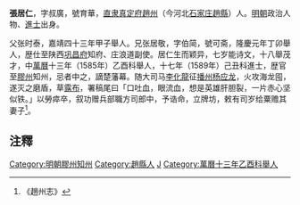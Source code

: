 '''張居仁'''，字叔廣，號育華，[[直隶|直隶]][[真定府|真定府]][[趙州|趙州]]（今河北[[石家庄|石家庄]][[趙縣|趙縣]]）人。[[明朝|明朝]]政治人物、[[進士|進士]]出身。

父张时泰，嘉靖四十三年甲子舉人。兄张居敬，字伯简，號可斋，隆慶元年丁卯舉人，歴仕至陕西[[巩昌府|巩昌府]]知府、庄浪道副使。居仁生而颖异，七岁能诗文，十八舉茂才，中[[萬曆|萬曆]]十三年（1585年）乙酉科舉人，十七年（1589年）己丑科進士，歴官至[[膠州|膠州]]知州，忌者中之，謫楚藩幕。随大司马[[李化龍|李化龍]]征[[播州|播州]][[杨应龙|杨应龙]]，火攻海龙囤，遂灭之磨盾，草[[露布|露布]]，署稿尾曰「口吐血，眼流血，想是英雄肝胆裂，一片赤心坚似铁。」以勞瘁卒，叙功赠兵部職方司郎中，予诰命，立牌坊，敕有司岁给粟赡其妻子<ref>《趙州志》</ref>。

== 注釋 ==
{{reflist}}

{{明朝人物小作品}}
{{萬曆十七年己丑科殿試金榜}}
{{DEFAULTSORT:Zhang张}}
[[Category:明朝膠州知州|Category:明朝膠州知州]]
[[Category:趙縣人|Category:趙縣人]]
[[Category:张姓|J]]
[[Category:萬曆十三年乙酉科舉人|Category:萬曆十三年乙酉科舉人]]